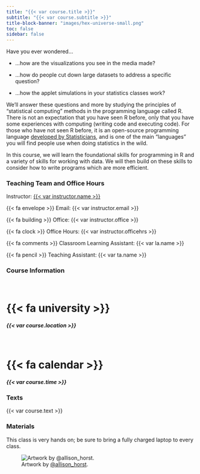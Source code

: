 ```yaml
---
title: "{{< var course.title >}}"
subtitle: "{{< var course.subtitle >}}"
title-block-banner: "images/hex-universe-small.png"
toc: false
sidebar: false
---
```


Have you ever wondered...

-   ...how are the visualizations you see in the media made?

-   ...how do people cut down large datasets to address a specific question?

-   ...how the applet simulations in your statistics classes work? 

We’ll answer these questions and more by studying the principles of “statistical computing” methods in the programming language called R. There is not an expectation that you have seen R before, only that you have some experiences with computing (writing code and executing code). For those who have not seen R before, it is an open-source programming language [developed by Statisticians](https://en.wikipedia.org/wiki/R_(programming_language)), and is one of the main “languages” you will find people use when doing statistics in the wild.

In this course, we will learn the foundational skills for programming in R and a variety of skills for working with data. We will then build on these skills to consider how to write programs which are more efficient.

### Teaching Team and Office Hours

Instructor: [{{< var instructor.name >}}]({{< var instructor.url >}})

{{< fa envelope >}} Email: {{< var instructor.email >}}

{{< fa building >}} Office: {{< var instructor.office >}}

{{< fa clock >}} Office Hours: {{< var instructor.officehrs >}}

{{< fa comments >}} Classroom Learning Assistant: {{< var la.name >}}

{{< fa pencil >}} Teaching Assistant: {{< var ta.name >}}

### Course Information

::::: grid
::: {.g-col-12 .g-col-sm-6 .g-col-md-6}
<br>

# {{< fa university >}} {.icon}

##### {{< var course.location >}} {.center}
:::

::: {.g-col-12 .g-col-sm-6 .g-col-md-6}
<br>

# {{< fa calendar >}} {.icon}

##### {{< var course.time >}} {.center}
:::
:::::

### Texts

{{< var course.text >}}

### Materials

This class is very hands on; be sure to bring a fully charged laptop to every class.

![Artwork by [\@allison_horst](https://allisonhorst.com/allison-horst).](/images/r-sad-happy.png){fig-alt="A digital cartoon with two illustrations: the top shows the R-logo with a scary face, and a small scared little fuzzy monster holding up a white flag in surrender while under a dark storm cloud. The text above says 'at first I was like…' The lower cartoon is a friendly, smiling R-logo jumping up to give a happy fuzzy monster a high-five under a smiling sun and next to colorful flowers. The text above the bottom illustration reads 'but now it’s like…'"}
